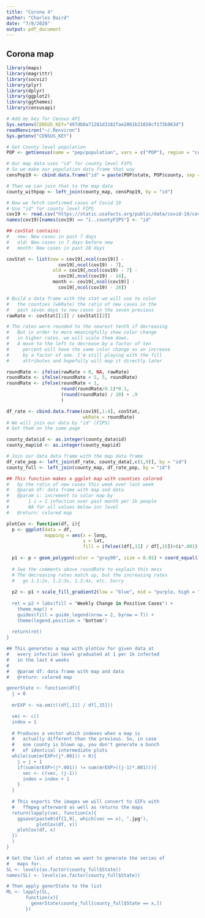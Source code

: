 ---
title: "Corona 4"
author: "Charles Baird"
date: "7/8/2020"
output: pdf_document
---

## Corona map


```{r}
library(maps)
library(magrittr)
library(socviz)
library(plyr)
library(dplyr)
library(ggplot2)
library(ggthemes)
library(censusapi)

# Add my key for Census API
Sys.setenv(CENSUS_KEY="497db0a71281d3182fae2061b21010cf173b963d")
readRenviron("~/.Renviron")
Sys.getenv("CENSUS_KEY")

# Get County level population
POP <- getCensus(name = "pep/population", vars = c("POP"), region = "county:*", vintage = 2019)

# Our map data uses "id" for county level FIPS
# So we make our population data frame that way
censPop19 <- cbind.data.frame("id" = paste(POP$state, POP$county, sep = ""), POP = POP$POP, stringsAsFactors = F)

# Then we can join that to the map data
county_withpop <- left_join(county_map, censPop19, by = "id")

# Now we fetch confirmed cases of Covid 19
# Use "id" for county level FIPS
cov19 <- read.csv("https://static.usafacts.org/public/data/covid-19/covid_confirmed_usafacts.csv")
names(cov19)[names(cov19) == "ï..countyFIPS"] <- "id"

## covStat contains:
#   new: New cases in past 7 days
#   old: New cases in 7 days before new
#   month: New cases in past 28 days

covStat <- list(new = cov19[,ncol(cov19)] -
                   cov19[,ncol(cov19) - 7],
                 old = cov19[,ncol(cov19) - 7] -
                   cov19[,ncol(cov19) - 14],
                 month <- cov19[,ncol(cov19)] -
                   cov19[,ncol(cov19) - 28])

# Build a data frame with the stat we will use to color
#   the counties (wkRate) the ratio of new cases in the
#   past seven days to new cases in the seven previous
rawRate <- covStat[[1]] / covStat[[2]]

# The rates were rounded to the nearest tenth if decreasing
#   But in order to more meaningfully show color change
#   in higher rates, we will scale them down.
#   A move to the left to decrease by a factor of ten
#     percent will have the same color change as an increase
#     by a factor of one. I'm still playing with the fill
#     attributes and hopefully will map it directly later

roundRate <- ifelse(rawRate < 0, NA, rawRate)
roundRate <- ifelse(roundRate > 5, 5, roundRate)
roundRate <- ifelse(roundRate < 1,
                    round(roundRate/0.1)*0.1,
                    (round(roundRate) / 10) + .9
                    )

df_rate <- cbind.data.frame(cov19[,1:4], covStat,
                            wkRate = roundRate)
# We will join our data by "id" (FIPS)
# Get them on the same page

county_data$id <- as.integer(county_data$id)
county_map$id <- as.integer(county_map$id)

# Join our data data frame with the map data frame
df_rate_pop <- left_join(df_rate, county_data[,c(1,9)], by = "id")
county_full <- left_join(county_map, df_rate_pop, by = "id")

## This function makes a ggplot map with counties colored
#   by the ratio of new cases this week over last week
#   @param df: data frame with map and data
#   @param i: increment to color map by
#       1 i = 1 infection over past month per 1k people
#       NA for all values below inc level
#   @return: colored map

plotCov <- function(df, i){
  p <- ggplot(data = df,
              mapping = aes(x = long,
                            y = lat,
                            fill = ifelse((df[,11] / df[,15])>(i*.001), wkRate, NA), group = group))
  
  p1 <- p + geom_polygon(color = "gray90", size = 0.01) + coord_equal() + ggtitle(paste(df$State,":","Over", i, "per 1000 infected in past 28 days"))
  
  # See the comments above roundRate to explain this mess
  # The decreasing rates match up, but the increasing rates
  #   go 1.1:2x, 1.2:3x, 1.3:4x, etc. Sorry
  
  p2 <- p1 + scale_fill_gradient2(low = "blue", mid = "purple, high = "red", midpoint = 1, breaks = c(seq(.2, .8, by = .2),  seq(1,1.5,by=.1)), labels = paste(c(seq(.2, .8, by=.2), seq(1,6, by = 1)),"x"), limits = c(.2,1.5))
  
  ret = p2 + labs(fill = "Weekly Change in Positive Cases") +
    theme_map() +
    guides(fill = guide_legend(nrow = 2, byrow = T)) + 
    theme(legend.position = "bottom")
  
  return(ret)
}

## This generates a map with plotCov for given data at
#   every infection level graduated at 1 per 1k infected
#   in the last 4 weeks
#
#   @param df: data frame with map and data
#   @return: colored map

generState <- function(df){
  j = 0
  
  mrEXP <- na.omit((df[,11] / df[,15]))

  vec <- c()
  index = 1
  
  # Produces a vector which indexes when a map is
  #   actually different than the previous. So, in case
  #   one county is blown up, you don't generate a bunch
  #   of identical intermediate plots
  while(sum(mrEXP>(j*.001)) > 0){
    j = j + 1
    if(sum(mrEXP>(j*.001)) != sum(mrEXP>((j-1)*.001))){
      vec <- c(vec, (j-1))
      index = index + 1
    }
  }
  
  # This exports the images we will convert to GIFs with
  #   ffmpeg afterward as well as returns the maps
  return(lapply(vec, function(x){
    ggsave(paste0(df[1,9], which(vec == x), ".jpg"),
           plotCov(df, x))
    plotCov(df, x)
  })
  )
}

# Get the list of states we want to generate the series of
#   maps for.
SL <- levels(as.factor(county_full$State))
names(SL) <- levels(as.factor(county_full$State))

# Then apply generState to the list
ML <- lapply(SL,
       function(x){
         generState(county_full[county_full$State == x,])
       })

```
